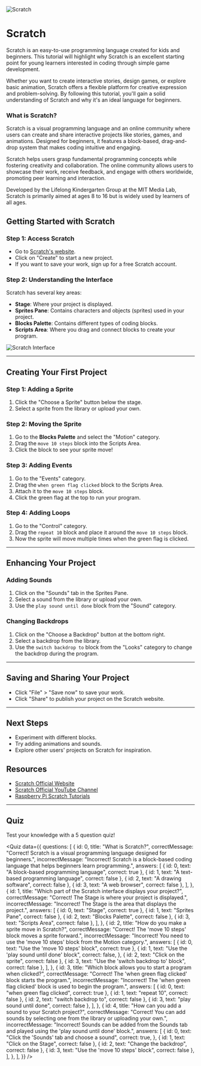 
<Image src={img} alt="Scratch" priority placeholder="blur" />

# Scratch

Scratch is an easy-to-use programming language created for kids and beginners. This tutorial will highlight why Scratch is an excellent starting point for young learners interested in coding through simple game development.

Whether you want to create interactive stories, design games, or explore basic animation, Scratch offers a flexible platform for creative expression and problem-solving. By following this tutorial, you'll gain a solid understanding of Scratch and why it's an ideal language for beginners.

### What is Scratch?

Scratch is a visual programming language and an online community where users can create and share interactive projects like stories, games, and animations. Designed for beginners, it features a block-based, drag-and-drop system that makes coding intuitive and engaging.

Scratch helps users grasp fundamental programming concepts while fostering creativity and collaboration. The online community allows users to showcase their work, receive feedback, and engage with others worldwide, promoting peer learning and interaction.

Developed by the Lifelong Kindergarten Group at the MIT Media Lab, Scratch is primarily aimed at ages 8 to 16 but is widely used by learners of all ages.

## Getting Started with Scratch

### Step 1: Access Scratch

- Go to [Scratch's website](https://scratch.mit.edu/).
- Click on "Create" to start a new project.
- If you want to save your work, sign up for a free Scratch account.

### Step 2: Understanding the Interface

Scratch has several key areas:

- **Stage**: Where your project is displayed.
- **Sprites Pane**: Contains characters and objects (sprites) used in your project.
- **Blocks Palette**: Contains different types of coding blocks.
- **Scripts Area**: Where you drag and connect blocks to create your program.

<Image src={img2} alt="Scratch Interface" placeholder="blur" />

---

## Creating Your First Project

### Step 1: Adding a Sprite

1. Click the "Choose a Sprite" button below the stage.
2. Select a sprite from the library or upload your own.

### Step 2: Moving the Sprite

1. Go to the **Blocks Palette** and select the "Motion" category.
2. Drag the `move 10 steps` block into the Scripts Area.
3. Click the block to see your sprite move!

### Step 3: Adding Events

1. Go to the "Events" category.
2. Drag the `when green flag clicked` block to the Scripts Area.
3. Attach it to the `move 10 steps` block.
4. Click the green flag at the top to run your program.

### Step 4: Adding Loops

1. Go to the "Control" category.
2. Drag the `repeat 10` block and place it around the `move 10 steps` block.
3. Now the sprite will move multiple times when the green flag is clicked.

---

## Enhancing Your Project

### Adding Sounds

1. Click on the "Sounds" tab in the Sprites Pane.
2. Select a sound from the library or upload your own.
3. Use the `play sound until done` block from the "Sound" category.

### Changing Backdrops

1. Click on the "Choose a Backdrop" button at the bottom right.
2. Select a backdrop from the library.
3. Use the `switch backdrop to` block from the "Looks" category to change the backdrop during the program.

---

## Saving and Sharing Your Project

- Click "File" > "Save now" to save your work.
- Click "Share" to publish your project on the Scratch website.

---

## Next Steps

- Experiment with different blocks.
- Try adding animations and sounds.
- Explore other users' projects on Scratch for inspiration.

## Resources

- [Scratch Official Website](https://scratch.mit.edu)
- [Scratch Official YouTube Channel](https://www.youtube.com/@ScratchTeam/)
- [Raspberry Pi Scratch Tutorials](https://projects.raspberrypi.org/en/pathways/scratch-intro)

---

## Quiz

Test your knowledge with a 5 question quiz!

<Quiz
  data={{
    questions: [
      {
        id: 0,
        title: "What is Scratch?",
        correctMessage:
          "Correct! Scratch is a visual programming language designed for beginners.",
        incorrectMessage:
          "Incorrect! Scratch is a block-based coding language that helps beginners learn programming.",
        answers: [
          { id: 0, text: "A block-based programming language", correct: true },
          { id: 1, text: "A text-based programming language", correct: false },
          { id: 2, text: "A drawing software", correct: false },
          { id: 3, text: "A web browser", correct: false },
        ],
      },
      {
        id: 1,
        title: "Which part of the Scratch interface displays your project?",
        correctMessage:
          "Correct! The Stage is where your project is displayed.",
        incorrectMessage:
          "Incorrect! The Stage is the area that displays the project.",
        answers: [
          { id: 0, text: "Stage", correct: true },
          { id: 1, text: "Sprites Pane", correct: false },
          { id: 2, text: "Blocks Palette", correct: false },
          { id: 3, text: "Scripts Area", correct: false },
        ],
      },
      {
        id: 2,
        title: "How do you make a sprite move in Scratch?",
        correctMessage:
          "Correct! The 'move 10 steps' block moves a sprite forward.",
        incorrectMessage:
          "Incorrect! You need to use the 'move 10 steps' block from the Motion category.",
        answers: [
          { id: 0, text: "Use the 'move 10 steps' block", correct: true },
          {
            id: 1,
            text: "Use the 'play sound until done' block",
            correct: false,
          },
          { id: 2, text: "Click on the sprite", correct: false },
          { id: 3, text: "Use the 'switch backdrop to' block", correct: false },
        ],
      },
      {
        id: 3,
        title: "Which block allows you to start a program when clicked?",
        correctMessage:
          "Correct! The 'when green flag clicked' block starts the program.",
        incorrectMessage:
          "Incorrect! The 'when green flag clicked' block is used to begin the program.",
        answers: [
          { id: 0, text: "when green flag clicked", correct: true },
          { id: 1, text: "repeat 10", correct: false },
          { id: 2, text: "switch backdrop to", correct: false },
          { id: 3, text: "play sound until done", correct: false },
        ],
      },
      {
        id: 4,
        title: "How can you add a sound to your Scratch project?",
        correctMessage:
          "Correct! You can add sounds by selecting one from the library or uploading your own.",
        incorrectMessage:
          "Incorrect! Sounds can be added from the Sounds tab and played using the 'play sound until done' block.",
        answers: [
          {
            id: 0,
            text: "Click the 'Sounds' tab and choose a sound",
            correct: true,
          },
          { id: 1, text: "Click on the Stage", correct: false },
          { id: 2, text: "Change the backdrop", correct: false },
          { id: 3, text: "Use the 'move 10 steps' block", correct: false },
        ],
      },
    ],
  }}
/>
